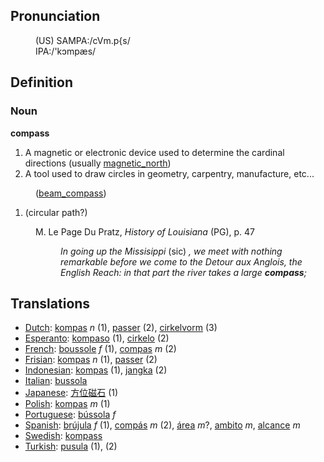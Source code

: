==Pronunciation==
:(US) SAMPA:/cVm.p{s/
:IPA:/'kɔmpæs/

==Definition==
=== Noun ===

'''compass'''

# A magnetic or electronic device used to determine the cardinal directions (usually [[magnetic_north]])
# A tool used to draw circles in geometry, carpentry, manufacture, etc...
:([[beam_compass]])
# (circular path?)
: M. Le Page Du Pratz, ''History of Louisiana'' (PG), p. 47
:: ''In going up the Missisippi'' (sic) '', we meet with nothing remarkable before we come to the Detour aux Anglois, the English Reach: in that part the river takes a large '''compass''';''

==Translations==
*[[Dutch]]: [[kompas]] ''n'' (1), [[passer]] (2), [[cirkelvorm]] (3)
*[[Esperanto]]: [[kompaso]] (1), [[cirkelo]] (2)
*[[French]]: [[boussole]] ''f'' (1), [[compas]] ''m'' (2)
*[[Frisian]]: [[kompas]] ''n'' (1), [[passer]] (2)
*[[Indonesian]]: [[kompas]] (1), [[jangka]] (2)
*[[Italian]]: [[bussola]]
*[[Japanese]]: [[方位磁石]] (1)
*[[Polish]]: [[kompas]] ''m'' (1)
*[[Portuguese]]: [[bússola]] ''f''
*[[Spanish]]: [[brújula]] ''f'' (1), [[compás]] ''m'' (2), [[área]] ''m''?, [[ambito]] ''m'', [[alcance]] ''m''
*[[Swedish]]: [[kompass]]
*[[Turkish]]: [[pusula]] (1), [[]] (2)